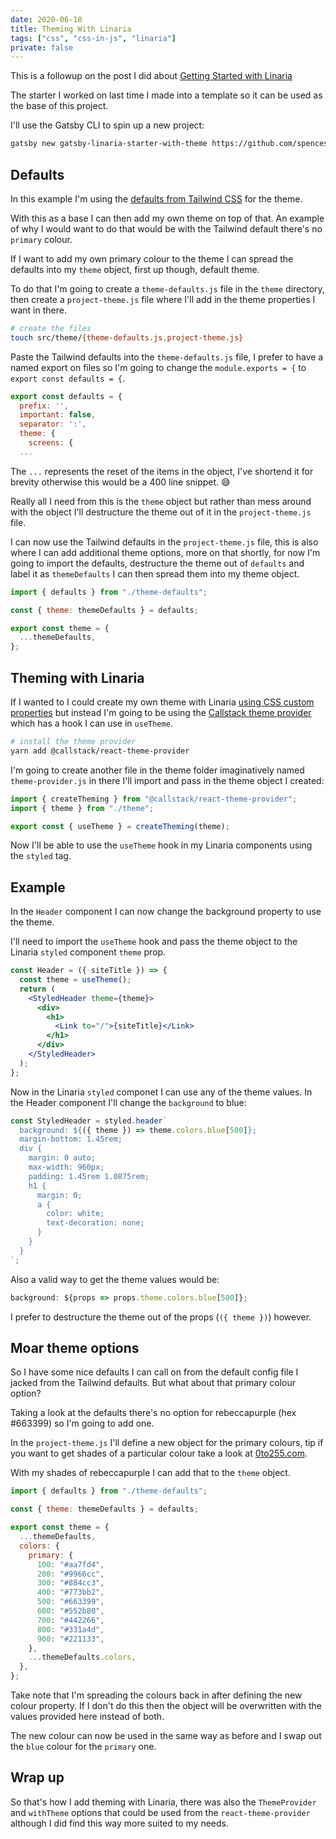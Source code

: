 ```yaml
---
date: 2020-06-18
title: Theming With Linaria
tags: ["css", "css-in-js", "linaria"]
private: false
---
```


This is a followup on the post I did about [Getting Started with
Linaria]

The starter I worked on last time I made into a template so it can be
used as the base of this project.

I'll use the Gatsby CLI to spin up a new project:

```bash
gatsby new gatsby-linaria-starter-with-theme https://github.com/spences10/gatsby-starter-linaria
```

## Defaults

In this example I'm using the [defaults from Tailwind CSS] for the
theme.

With this as a base I can then add my own theme on top of that. An
example of why I would want to do that would be with the Tailwind
default there's no `primary` colour.

If I want to add my own primary colour to the theme I can spread the
defaults into my `theme` object, first up though, default theme.

To do that I'm going to create a `theme-defaults.js` file in the
`theme` directory, then create a `project-theme.js` file where I'll
add in the theme properties I want in there.

```bash
# create the files
touch src/theme/{theme-defaults.js,project-theme.js}
```

Paste the Tailwind defaults into the `theme-defaults.js` file, I
prefer to have a named export on files so I'm going to change the
`module.exports = {` to `export const defaults = {`.

```js {1}
export const defaults = {
  prefix: '',
  important: false,
  separator: ':',
  theme: {
    screens: {
  ...
```

The `...` represents the reset of the items in the object, I've
shortend it for brevity otherwise this would be a 400 line snippet. 😅

Really all I need from this is the `theme` object but rather than mess
around with the object I'll destructure the theme out of it in the
`project-theme.js` file.

I can now use the Tailwind defaults in the `project-theme.js` file,
this is also where I can add additional theme options, more on that
shortly, for now I'm going to import the defaults, destructure the
theme out of `defaults` and label it as `themeDefaults` I can then
spread them into my theme object.

```js
import { defaults } from "./theme-defaults";

const { theme: themeDefaults } = defaults;

export const theme = {
  ...themeDefaults,
};
```

## Theming with Linaria

If I wanted to I could create my own theme with Linaria
[using CSS custom properties](variables) but instead I'm going to be
using the [Callstack theme provider] which has a hook I can use in
`useTheme`.

```bash
# install the theme provider
yarn add @callstack/react-theme-provider
```

I'm going to create another file in the theme folder imaginatively
named `theme-provider.js` in there I'll import and pass in the theme
object I created:

```js
import { createTheming } from "@callstack/react-theme-provider";
import { theme } from "./theme";

export const { useTheme } = createTheming(theme);
```

Now I'll be able to use the `useTheme` hook in my Linaria components
using the `styled` tag.

## Example

In the `Header` component I can now change the background property to
use the theme.

I'll need to import the `useTheme` hook and pass the theme object to
the Linaria `styled` component `theme` prop.

```jsx {2,4}
const Header = ({ siteTitle }) => {
  const theme = useTheme();
  return (
    <StyledHeader theme={theme}>
      <div>
        <h1>
          <Link to="/">{siteTitle}</Link>
        </h1>
      </div>
    </StyledHeader>
  );
};
```

Now in the Linaria `styled` componet I can use any of the theme
values. In the Header component I'll change the `background` to blue:

```js {2}
const StyledHeader = styled.header`
  background: ${({ theme }) => theme.colors.blue[500]};
  margin-bottom: 1.45rem;
  div {
    margin: 0 auto;
    max-width: 960px;
    padding: 1.45rem 1.0875rem;
    h1 {
      margin: 0;
      a {
        color: white;
        text-decoration: none;
      }
    }
  }
`;
```

Also a valid way to get the theme values would be:

```js
background: ${props => props.theme.colors.blue[500]};
```

I prefer to destructure the theme out of the props (`({ theme })`)
however.

## Moar theme options

So I have some nice defaults I can call on from the default config
file I jacked from the Tailwind defaults. But what about that primary
colour option?

Taking a look at the defaults there's no option for rebeccapurple (hex
#663399) so I'm going to add one.

In the `project-theme.js` I'll define a new object for the primary
colours, tip if you want to get shades of a particular colour take a
look at [0to255.com].

With my shades of rebeccapurple I can add that to the `theme` object.

```js {7-20}
import { defaults } from "./theme-defaults";

const { theme: themeDefaults } = defaults;

export const theme = {
  ...themeDefaults,
  colors: {
    primary: {
      100: "#aa7fd4",
      200: "#9966cc",
      300: "#884cc3",
      400: "#773bb2",
      500: "#663399",
      600: "#552b80",
      700: "#442266",
      800: "#331a4d",
      900: "#221133",
    },
    ...themeDefaults.colors,
  },
};
```

Take note that I'm spreading the colours back in after defining the
new colour property. If I don't do this then the object will be
overwritten with the values provided here instead of both.

The new colour can now be used in the same way as before and I swap
out the `blue` colour for the `primary` one.

## Wrap up

So that's how I add theming with Linaria, there was also the
`ThemeProvider` and `withTheme` options that could be used from the
`react-theme-provider` although I did find this way more suited to my
needs.

[getting started with linaria]: https://scottspence.com/2020/06/04/linaria-getting-started/
[defaults from tailwind css]: https://github.com/tailwindcss/designing-with-tailwindcss/blob/master/01-getting-up-and-running/07-customizing-your-design-system/tailwind-full.config.js
[callstack theme provider]: https://github.com/callstack/react-theme-provider
[using css custom properties]: https://github.com/callstack/linaria/blob/master/docs/THEMING.md#css-custom-properties
[0to255.com]: https://0to255.com
